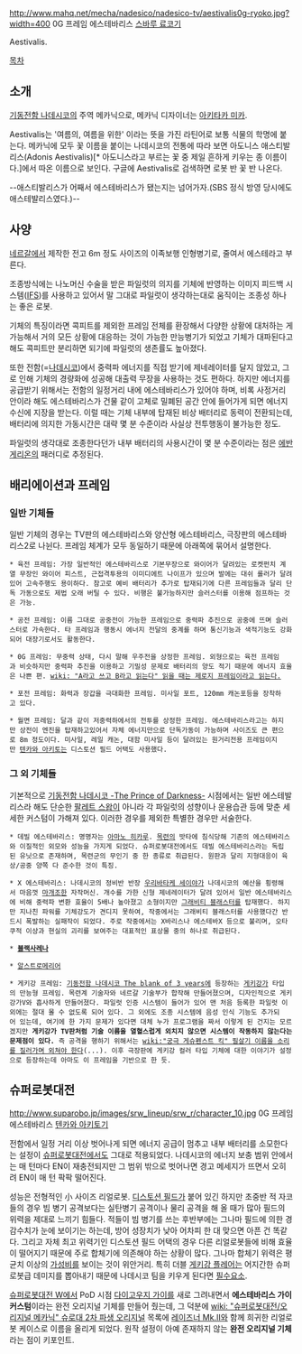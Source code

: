http://www.mahq.net/mecha/nadesico/nadesico-tv/aestivalis0g-ryoko.jpg?width=400
0G 프레임 에스테바리스 [[스바루 료코]]기

Aestivalis. 


[[목차]]

== 소개 ==
[[기동전함 나데시코]]의 주역 메카닉으로, 메카닉 디자이너는 [[아키타카 미카]].

Aestivalis는 '여름의, 여름을 위한' 이라는 뜻을 가진 라틴어로 보통 식물의 학명에 붙는다. 메카닉에 모두 꽃 이름을 붙이는 나데시코의 전통에 따라 보면 아도니스 애스티발리스(Adonis Aestivalis)[* 아도니스라고 부르는 꽃 중 제일 흔하게 키우는 종 이름이다.]에서 따온 이름으로 보인다. 구글에 Aestivalis로 검색하면 로봇 반 꽃 반 나온다.

--애스티발리스가 어째서 에스테바리스가 됐는지는 넘어가자.(SBS 정식 방영 당시에도 애스테발리스였다.)--


== 사양 ==
[[네르갈]]에서 제작한 전고 6m 정도 사이즈의 이족보행 인형병기로, 줄여서 에스테라고 부른다.

조종방식에는 나노머신 수술을 받은 파일럿의 의지를 기체에 반영하는 이미지 피드백 시스템([[IFS]])를 사용하고 있어서 말 그대로 파일럿이 생각하는대로 움직이는 조종성 하나는 좋은 로봇.

기체의 특징이라면 콕피트를 제외한 프레임 전체를 환장해서 다양한 상황에 대처하는 게 가능해서 거의 모든 상황에 대응하는 것이 가능한 만능병기가 되었고 기체가 대파된다고 해도 콕피트만 분리하면 되기에 파일럿의 생존률도 높아졌다.

또한 전함(=[[나데시코]])에서 중력파 에너지를 직접 받기에 제네레이터를 달지 않았고, 그로 인해 기체의 경량화에 성공해 대출력 무장을 사용하는 것도 편하다. 하지만 에너지를 공급받기 위해서는 전함의 일정거리 내에 에스테바리스가 있어야 하며, 비록 사정거리 안이라 해도 에스테바리스가 건물 같이 고체로 밀폐된 공간 안에 들어가게 되면 에너지 수신에 지장을 받는다. 이럴 때는 기체 내부에 탑재된 비상 배터리로 동력이 전환되는데, 배터리에 의지한 가동시간은 대략 몇 분 수준이라 사실상 전투행동이 불가능한 정도.

파일럿의 생각대로 조종한다던가 내부 배터리의 사용시간이 몇 분 수준이라는 점은 [[에반게리온]]의 패러디로 추정된다.  


== 배리에이션과 프레임 ==
=== 일반 기체들 ===
일반 기체의 경우는 TV판의 에스테바리스와 양산형 에스테바리스, 극장판의 에스테바리스2로 나뉜다. 프레임 체계가 모두 동일하기 때문에 아래쪽에 묶어서 설명한다.

 * 육전 프레임: 가장 일반적인 에스테바리스로 기본무장으로 와이어가 달려있는 로켓펀치 계열 무장인 와이어 피스트, 근접격투용의 이미디에트 나이프가 있으며 발에는 대쉬 롤러가 달려있어 고속주행도 용이하다. 참고로 예비 배터리가 추가로 탑재되기에 다른 프레임들과 달리 단독 가동으로도 제법 오래 버틸 수 있다. 비행은 불가능하지만 슬러스터를 이용해 점프하는 것은 가능.

 * 공전 프레임: 이름 그대로 공중전이 가능한 프레임으로 중력파 추진으로 공중에 뜨며 슬러스터로 가속한다. 타 프레임과 행동시 에너지 전달의 중계를 하며 통신기능과 색적기능도 강화되어 대장기로서도 활동한다.

 * 0G 프레임: 무중력 상태, 다시 말해 우주전을 상정한 프레임. 외형으로는 육전 프레임과 비슷하지만 중력파 추진을 이용하고 기밀성 문제로 배터리의 양도 적기 때문에 에너지 효율은 나쁜 편. [[wiki: "A라고 쓰고 B라고 읽는다" 읽을 때는 제로지 프레임이라고 읽는다.]]

 * 포전 프레임: 화력과 장갑을 극대화한 프레임. 미사일 포트, 120mm 캐논포등을 장착하고 있다.

 * 월면 프레임: 달과 같이 저중력하에서의 전투를 상정한 프레임. 에스테바리스라고는 하지만 상전이 엔진을 탑재하고있어서 자체 에너지만으로 단독가동이 가능하며 사이즈도 큰 편으로 8m 정도이다. 미사일, 레일 캐논, 대함 미사일 등이 달려있는 원거리전용 프레임이지만 [[텐카와 아키토]]는 디스토션 필드 어택도 사용했다.

=== 그 외 기체들 ===
기본적으로 [[기동전함 나데시코 -The Prince of Darkness-]] 시점에서는 일반 에스테발리스라 해도 단순한 [[팔레트 스왑]]이 아니라 각 파일럿의 성향이나 운용습관 등에 맞춘 세세한 커스텀이 가해져 있다. 이러한 경우를 제외한 특별한 경우만 서술한다.

 * 데빌 에스테바리스: 명명자는 [[아마노 히카루]]. [[목련]]의 밧타에 침식당해 기존의 에스테바리스와 이질적인 외모와 성능을 가지게 되었다. 슈퍼로봇대전에서도 데빌 에스테바리스라는 독립된 유닛으로 존재하며, 목련군의 무인기 중 한 종류로 취급된다. 원판과 달리 지형대응이 육상/공중 양쪽 다 준수한 것이 특징.

 * X 에스테바리스: 나데시코의 정비반 반장 [[우리바타케 세이야]]가 나데시코의 예산을 횡령해서 마음껏 [[마개조]]한 자작머신. 개수를 가한 신형 제네레이터가 달려 있어서 일반 에스테바리스에 비해 중력파 변환 효율이 5배나 높아졌고 소형이지만 [[그래비티 블래스터]]를 탑재했다. 하지만 지나친 파워를 기체강도가 견디지 못하여, 작중에서는 그래비티 블래스터를 사용했다간 반드시 폭발하는 실패작이 되었다. 주로 작중에서는 X바리스나 에스테바X 등으로 불리며, 오타쿠적 이상과 현실의 괴리를 보여주는 대표적인 표상물 중의 하나로 취급된다.

 * '''[[블랙사레나]]'''

 * [[알스트로메리어]]

 * 게키강 프레임: [[기동전함 나데시코 The blank of 3 years]]에 등장하는 [[게키강가]] 타입의 만능형 프레임. 목련계 기술자와 네르갈 기술부가 합작해 만들어졌으며, 디자인적으로 게키강가V와 흡사하게 만들어졌다. 파일럿 인증 시스템이 들어가 있어 맨 처음 등록한 파일럿 이외에는 절대 몰 수 없도록 되어 있다. 그 외에도 조종 시스템에 음성 인식 기능도 추가되어 있는데, 여기에 한 가지 문제가 있다면 대체 누가 프로그램을 짜서 이렇게 된 건지는 모르겠지만 '''게키강가 TV판처럼 기술 이름을 열혈스럽게 외치지 않으면 시스템이 작동하지 않는다는 문제점이 있다.''' 즉 공격을 행하기 위해서는 [[wiki:"궁극 게슈펜스트 킥" 필살기 이름을 소리를 질러가며 외쳐야 한다]](...). 이후 극장판에 게키강 컬러 타입 기체에 대한 이야기가 설정으로 등장하는데 아마도 이 프레임을 기반으로 한 듯.


== 슈퍼로봇대전 ==
http://www.suparobo.jp/images/srw_lineup/srw_r/character_10.jpg
0G 프레임 에스테바리스 [[텐카와 아키토]]기

전함에서 일정 거리 이상 벗어나게 되면 에너지 공급이 멈추고 내부 배터리를 소모한다는 설정이 [[슈퍼로봇대전]]에서도 그대로 적용되었다. 나데시코의 에너지 보충 범위 안에서는 매 턴마다 EN이 재충전되지만 그 범위 밖으로 벗어나면 경고 메세지가 뜨면서 오히려 EN이 매 턴 팍팍 떨어진다.

성능은 전형적인 小 사이즈 리얼로봇. [[디스토션 필드]]가 붙어 있긴 하지만 초중반 적 자코들의 경우 빔 병기 공격보다는 실탄병기 공격이나 물리 공격을 해 올 때가 많아 필드의 위력을 제대로 느끼기 힘들다. 적들이 빔 병기를 쓰는 후반부에는 그나마 필드에 의한 경감수치가 눈에 보이기는 하는데, 방어 성장치가 낮아 어차피 한 대 맞으면 아픈 건 똑같다. 그리고 자체 최고 위력기인 디스토션 필드 어택의 경우 다른 리얼로봇들에 비해 효율이 떨어지기 때문에 주로 합체기에 의존해야 하는 상황이 많다. 그나마 합체기 위력은 평균치 이상의 [[가성비]]를 보이는 것이 위안거리. 특히 더블 [[게키강 플레어]]는 어지간한 슈퍼로봇급 데미지를 뽑아내기 때문에 나데시코 팀을 키우게 된다면 [[필수요소]].

[[슈퍼로봇대전 W]]에서 PoD 시점 [[다이고우지 가이]]를 새로 그려내면서 '''에스테바리스 가이 커스텀'''이라는 완전 오리지널 기체를 만들어 줬는데, 그 덕분에 [[wiki: "슈퍼로봇대전/오리지널 메카닉" 슈로대 2차 파생 오리지널]] 목록에 [[레이즈너 Mk.II]]와 함께 희귀한 리얼로봇 케이스로 이름을 올리게 되었다. 원작 설정이 아예 존재하지 않는 '''완전 오리지널 기체'''라는 점이 키포인트.
